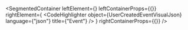 
<SegmentedContainer
  leftElement={<UserCreatedEventDesc />}
  leftContainerProps={{}}
  rightElement={
    <CodeHighlighter
      object={UserCreatedEventVisualJson}
      language={"json"}
      title={"Event"}
    />
  }
  rightContainerProps={{}}
/>
